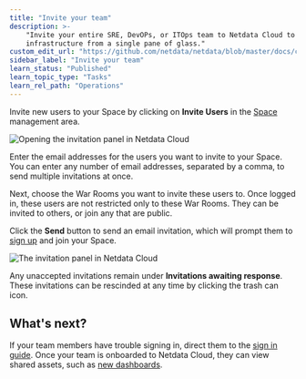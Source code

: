 ```yaml
---
title: "Invite your team"
description: >-
    "Invite your entire SRE, DevOPs, or ITOps team to Netdata Cloud to give everyone insights into your
    infrastructure from a single pane of glass."
custom_edit_url: "https://github.com/netdata/netdata/blob/master/docs/cloud/manage/invite-your-team.md"
sidebar_label: "Invite your team"
learn_status: "Published"
learn_topic_type: "Tasks"
learn_rel_path: "Operations"
---
```


Invite new users to your Space by clicking on **Invite Users** in
the [Space](/docs/nightly/operations/spaces) management area.

![Opening the invitation panel in Netdata Cloud](https://user-images.githubusercontent.com/1153921/108529805-1b13b480-7292-11eb-862f-0499e3fdac17.png)

Enter the email addresses for the users you want to invite to your Space. You can enter any number of email addresses,
separated by a comma, to send multiple invitations at once.

Next, choose the War Rooms you want to invite these users to. Once logged in, these users are not restricted only to
these War Rooms. They can be invited to others, or join any that are public.

Click the **Send** button to send an email invitation, which will prompt them
to [sign up](/docs/nightly/operations/sign-in-with-email-google-or-github) and join your Space.

![The invitation panel in Netdata Cloud](https://user-images.githubusercontent.com/1153921/97762959-53b33680-1ac7-11eb-8e9d-f3f4a14c0028.png)

Any unaccepted invitations remain under **Invitations awaiting response**. These invitations can be rescinded at any
time by clicking the trash can icon.

## What's next?

If your team members have trouble signing in, direct them to
the [sign in guide](/docs/nightly/operations/sign-in-with-email-google-or-github). Once your
team is onboarded to Netdata Cloud, they can view shared assets, such
as [new dashboards](/docs/nightly/operations/visualizations/build-new-dashboards).

